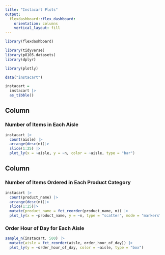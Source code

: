 ```yaml
---
title: "Instacart Plots"
output: 
  flexdashboard::flex_dashboard:
    orientation: columns
    vertical_layout: fill
---
```


```r
library(flexdashboard)

library(tidyverse)
library(p8105.datasets)
library(dplyr)

library(plotly)

data("instacart")

instacart = 
  instacart |> 
  as_tibble()
```

Column {data-width=650}
-----------------------------------------------------------------------

### Number of Items in Each Aisle

```r
instacart |> 
  count(aisle) |> 
  arrange(desc(n))|>
  slice(1:25) |>
  plot_ly(x = ~aisle, y = ~n, color = ~aisle, type = "bar")
```

Column {data-width=350}
-----------------------------------------------------------------------

### Number of Items Ordered in Each Product Category

```r
instacart |>
  count(product_name) |> 
  arrange(desc(n))|>
  slice(1:25)|>
  mutate(product_name = fct_reorder(product_name, n)) |> 
  plot_ly(x = ~product_name, y = ~n, type = "scatter", mode = "markers", alpha = 0.5)
```

### Order Hour of Day for Each Aisle

```r
sample_n(instacart, 500) |>
  mutate(aisle = fct_reorder(aisle, order_hour_of_day)) |>
  plot_ly(y = ~order_hour_of_day, color = ~aisle, type = "box")
```

